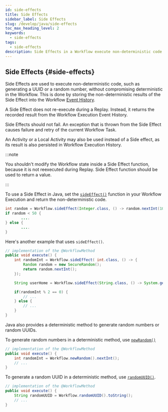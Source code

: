 ```yaml
---
id: side-effects
title: Side Effects
sidebar_label: Side Effects
slug: /develop/java/side-effects
toc_max_heading_level: 2
keywords:
  - side-effects
tags:
  - side-effects
description: Side Effects in a Workflow execute non-deterministic code like generating a UUID. The result is saved in Workflow Event History for consistent replays without re-execution.
---
```


## Side Effects {#side-effects}

Side Effects are used to execute non-deterministic code, such as generating a UUID or a random number, without compromising deterministic in the Workflow. This is done by storing the non-deterministic results of the Side Effect into the Workflow [Event History](/workflows#event-history).

A Side Effect does not re-execute during a Replay. Instead, it returns the recorded result from the Workflow Execution Event History.

Side Effects should not fail. An exception that is thrown from the Side Effect causes failure and retry of the current Workflow Task.

An Activity or a Local Activity may also be used instead of a Side effect, as its result is also persisted in Workflow Execution History.

:::note

You shouldn't modify the Workflow state inside a Side Effect function, because it is not reexecuted during Replay. Side Effect function should be used to return a value.

:::

To use a Side Effect in Java, set the [`sideEffect()`](https://www.javadoc.io/doc/io.temporal/temporal-sdk/latest/io/temporal/workflow/Workflow.html#sideEffect(java.lang.Class,io.temporal.workflow.Functions.Func)) function in your Workflow Execution and return the non-deterministic code.

```java
int random = Workflow.sideEffect(Integer.class, () -> random.nextInt(100));
if random < 50 {
       ....
} else {
       ....
}
```

Here's another example that uses `sideEffect()`.

```java
// implementation of the @WorkflowMethod
public void execute() {
    int randomInt = Workflow.sideEffect( int.class, () -> {
        Random random = new SecureRandom();
        return random.nextInt();
    });

    String userHome = Workflow.sideEffect(String.class, () -> System.getenv("USER_HOME"));

    if(randomInt % 2 == 0) {
        // ...
    } else {
        // ...
    }
}
```

Java also provides a deterministic method to generate random numbers or random UUIDs.

To generate random numbers in a deterministic method, use [`newRandom()`](https://www.javadoc.io/static/io.temporal/temporal-sdk/latest/io/temporal/workflow/Workflow.html#newRandom())

```java
// implementation of the @WorkflowMethod
public void execute() {
    int randomInt = Workflow.newRandom().nextInt();
    // ...
}
```

To generate a random UUID in a deterministic method, use [`randomUUID()`](https://www.javadoc.io/static/io.temporal/temporal-sdk/latest/io/temporal/workflow/Workflow.html#newRandom()).

```java
// implementation of the @WorkflowMethod
public void execute() {
    String randomUUID = Workflow.randomUUID().toString();
    // ...
}
```
